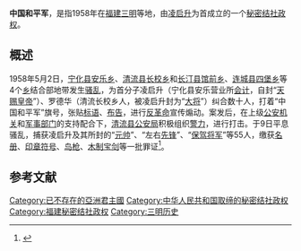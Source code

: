 {{pov|time=2015-11-10T12:23:29+00:00}}
{{Infobox Former Country
|native_name            = {{lang|zh|中国和平军}}
|conventional_long_name = 
|common_name            = 
|
|continent              = 亚洲
|region                 = 东亚
|country                = 中华人民共和国
|era                    = 
|status                 = Unrecognized State
|status_text            = [[秘密结社政权|秘密结社政权]]
|empire                 = 
|government_type        = [[政教合一|政教合一]]<br>[[神权政治|神权政治]]<br>[[君主专制|君主专制]]
|
|life_span              = 
|
|year_start             = 1958年
|year_end               = 1958年
|
|year_exile_start       = 
|year_exile_end         = 
|
|event_start            = 
|date_start             = 05月2日
|event_end              = 
|date_end               = 09月
|
|event1                 = 
|date_event1            = 
|event2                 = 
|date_event2            = 
|event3                 = 
|date_event3            = 
|event4                 = 
|date_event4            = 
|
|event_pre              = 
|date_pre               = 
|event_post             = 
|date_post              = 
|
|p1                     = 中华人民共和国
|flag_p1                = Flag of the People's Republic of China.svg
|
|s1                     = 中华人民共和国
|flag_s1                = Flag of the People's Republic of China.svg
|
|image_flag             = Flag of None.svg
|flag                   = 
|flag_type              = 国旗
|
|image_coat             = Coats of arms of None.svg
|symbol                 = 
|symbol_type            = 国徽
|symbol_type_article    = 
|
|image_map              = 
|image_map_size         = 
|image_map_caption      = 
|
|capital                = 根据地：{{CHN}}[[福建省|福建省]][[三明市|三明市]][[清流县|清流县]]
|capital_exile          = 
|latd =  |latm =  |latNS =  |longd =  |longm =  |longEW = 
|largest_city           = 
|
|national_motto         = 
|national_anthem        = 
|common_languages       = [[汉语|汉语]]
|demonym                = 
|religion               = 
|philosophy             = 
|currency               = [[人民币|人民币（CNY／RMB）]]
|currency_code          = CNY／RMB
|
|title_leader           = 国家最高领导人
|leader1                = [[天赐皇帝|天赐皇帝]] [[凌启升|凌启升]]
|year_leader1           = 1958年5月2日－1958年5月9日
|leader2                = 
|year_leader2           = 
|leader3                = 
|year_leader3           = 
|leader4                = 
|year_leader4           = 
|
|title_representative   = 国家元首
|representative1        = [[天赐皇帝|天赐皇帝]] [[凌启升|凌启升]]
|year_representative1   = 1958年5月2日－1958年5月9日
|representative2        = 
|year_representative2   = 
|representative3        = 
|year_representative3   = 
|representative4        = 
|year_representative4   = 
|
|title_deputy           = 政府首脑
|deputy1                = [[大将|大将]] [[罗德华|罗德华]]
|year_deputy1           = 1958年5月2日－1958年5月9日
|deputy2                = 
|year_deputy2           = 
|deputy3                = 
|year_deputy3           = 
|deputy4                = 
|year_deputy4           = 
|
|legislature            = 
|house1                 = 
|house2                 = 
|
|stat_year1             = 
|stat_area1             = 
|stat_pop1              = 
|stat_year2             = 
|stat_area2             = 
|stat_pop2              = 
|stat_year3             = 
|stat_area3             = 
|stat_pop3              = 
|stat_year4             = 
|stat_area4             = 
|stat_pop4              = 
|stat_year5             = 
|stat_area5             = 
|stat_pop5              = 
|footnotes              = 
|
|utc_offset             = +8
|cctld                  = 
|calling_code           = 
|today                  = {{CHN}}
}}

'''中国和平军'''，是指1958年在[[福建|福建]][[三明|三明]]等地，由[[凌启升|凌启升]]为首成立的一个[[秘密结社政权|秘密结社政权]]。

== 概述 ==
1958年5月2日，[[宁化县|宁化县]][[安乐乡|安乐乡]]、[[清流县|清流县]][[长校乡|长校乡]]和[[长汀县|长汀县]][[馆前乡|馆前乡]]、[[连城县|连城县]][[四堡乡|四堡乡]]等4个[[乡|乡]]结合部地带发生[[骚乱|骚乱]]，为首分子凌启升（宁化县安乐营业所[[会计|会计]]，自封“[[天赐皇帝|天赐皇帝]]”）、罗德华（清流长校乡人，被凌启升封为“[[大将|大将]]”）纠合数十人，打着“中国和平军”旗号，张贴[[标语|标语]]、[[布告|布告]]，进行[[反革命|反革命]]宣传煽动。案发后，在上级[[公安机关|公安机关]]和[[军事部门|军事部门]]的支持配合下，[[清流县公安局|清流县公安局]]积极组织[[警力|警力]]，进行打击。于9日平息骚乱，捕获凌启升及其所封的“[[元帅|元帅]]”、“左右[[先锋|先锋]]”、“[[保驾将军|保驾将军]]”等55人，缴获[[名册|名册]]、[[印章|印章]][[符号|符号]]、[[鸟枪|鸟枪]]、[[木制宝剑|木制宝剑]]等一批罪证<ref>{{cite web | language = zh-hans | publisher = 福建省情数据库——地方志之窗>三明市志 | title = 第四节 打击现行反革命 | url = http://www.fjsq.gov.cn/ShowText.asp?ToBook=3147&index=2597& | author = 制作：福建省地方志编纂委员会信息中心 | date = 2008年8月8日 | accessdate = 2008年8月8日 | archive-url = https://web.archive.org/web/20160305013942/http://www.fjsq.gov.cn/ShowText.asp?ToBook=3147&index=2597& | archive-date = 2016年3月5日 | dead-url = yes }}</ref>。

== 参考文献 ==
{{Reflist}}

[[Category:已不存在的亞洲君主國|Category:已不存在的亞洲君主國]]
[[Category:中华人民共和国取缔的秘密结社政权|Category:中华人民共和国取缔的秘密结社政权]]
[[Category:福建秘密结社政权|Category:福建秘密结社政权]]
[[Category:三明历史|Category:三明历史]]